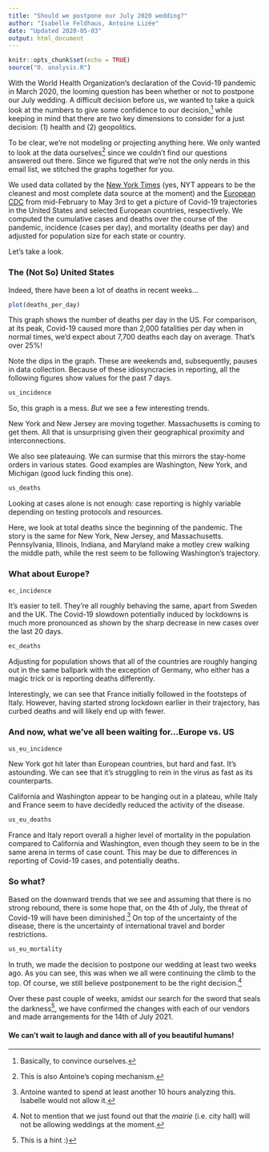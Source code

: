 ```yaml
---
title: "Should we postpone our July 2020 wedding?"
author: "Isabelle Feldhaus, Antoine Lizée"
date: "Updated 2020-05-03"
output: html_document
---
```


```r
knitr::opts_chunk$set(echo = TRUE)
source("0. analysis.R")
```

With the World Health Organization's declaration of the Covid-19 pandemic in March 2020, the looming question has been whether or not to postpone our July wedding. A difficult decision before us, we wanted to take a quick look at the numbers to give some confidence to our decision,[^1] while keeping in mind that there are two key dimensions to consider for a just decision: (1) health and (2) geopolitics. 

[^1]: Basically, to convince ourselves.

To be clear, we're not modeling or projecting anything here. We only wanted to look at the data ourselves[^2] since we couldn't find our questions answered out there. Since we figured that we're not the only nerds in this email list, we stitched the graphs together for you. 

[^2]: This is also Antoine's coping mechanism. 

We used data collated by the [New York Times](https://github.com/nytimes/covid-19-data/raw/master/us-states.csv) (yes, NYT appears to be the cleanest and most complete data source at the moment) and the [European CDC](https://opendata.ecdc.europa.eu/covid19/casedistribution/csv) from mid-February to May 3rd to get a picture of Covid-19 trajectories in the United States and selected European countries, respectively. We computed the cumulative cases and deaths over the course of the pandemic, incidence (cases per day), and mortality (deaths per day) and adjusted for population size for each state or country. 

Let's take a look. 

### The (Not So) United States

Indeed, there have been a lot of deaths in recent weeks...

```r
plot(deaths_per_day)
```

This graph shows the number of deaths per day in the US. For comparison, at its peak, Covid-19 caused more than 2,000 fatalities per day when in normal times, we'd expect about 7,700 deaths each day on average. That's over 25%! 

Note the dips in the graph. These are weekends and, subsequently, pauses in data collection. Because of these idiosyncracies in reporting, all the following figures show values for the past 7 days. 

```r
us_incidence
```

So, this graph is a mess. _But_ we see a few interesting trends. 

New York and New Jersey are moving together. Massachusetts is coming to get them. All that is unsurprising given their geographical proximity and interconnections. 

We also see plateauing. We can surmise that this mirrors the stay-home orders in various states. Good examples are Washington, New York, and Michigan (good luck finding this one). 

```r
us_deaths
```

Looking at cases alone is not enough: case reporting is highly variable depending on testing protocols and resources. 

Here, we look at total deaths since the beginning of the pandemic. The story is the same for New York, New Jersey, and Massachusetts. Pennsylvania, Illinois, Indiana, and Maryland make a motley crew walking the middle path, while the rest seem to be following Washington's trajectory. 

### What about Europe?

```r
ec_incidence
```

It's easier to tell. They're all roughly behaving the same, apart from Sweden and the UK. The Covid-19 slowdown potentially induced by lockdowns is much more pronounced as shown by the sharp decrease in new cases over the last 20 days. 

```r
ec_deaths
```

Adjusting for population shows that all of the countries are roughly hanging out in the same ballpark with the exception of Germany, who either has a magic trick or is reporting deaths differently. 

Interestingly, we can see that France initially followed in the footsteps of Italy. However, having started strong lockdown earlier in their trajectory, has curbed deaths and will likely end up with fewer. 

### And now, what we've all been waiting for...Europe vs. US

```r
us_eu_incidence
```

New York got hit later than European countries, but hard and fast. It's astounding. We can see that it's struggling to rein in the virus as fast as its counterparts. 

California and Washington appear to be hanging out in a plateau, while Italy and France seem to have decidedly reduced the activity of the disease. 

```r
us_eu_deaths
```

France and Italy report overall a higher level of mortality in the population compared to California and Washington, even though they seem to be in the same arena in terms of case count. This may be due to differences in reporting of Covid-19 cases, and potentially deaths. 

### So what?

Based on the downward trends that we see and assuming that there is no strong rebound, there is some hope that, on the 4th of July, the threat of Covid-19 will have been diminished.[^3] On top of the uncertainty of the disease, there is the uncertainty of international travel and border restrictions. 

[^3]: Antoine wanted to spend at least another 10 hours analyzing this. Isabelle would not allow it. 

```r
us_eu_mortality
```

In truth, we made the decision to postpone our wedding at least two weeks ago. As you can see, this was when we all were continuing the climb to the top. Of course, we still believe postponement to be the right decision.[^4] 

[^4]: Not to mention that we just found out that the _mairie_ (i.e. city hall) will not be allowing weddings at the moment. 

Over these past couple of weeks, amidst our search for the sword that seals the darkness[^5], we have confirmed the changes with each of our vendors and made arrangements for the 14th of July 2021. 

#### We can't wait to laugh and dance with all of you beautiful humans! 

[^5]: This is a hint :) 
